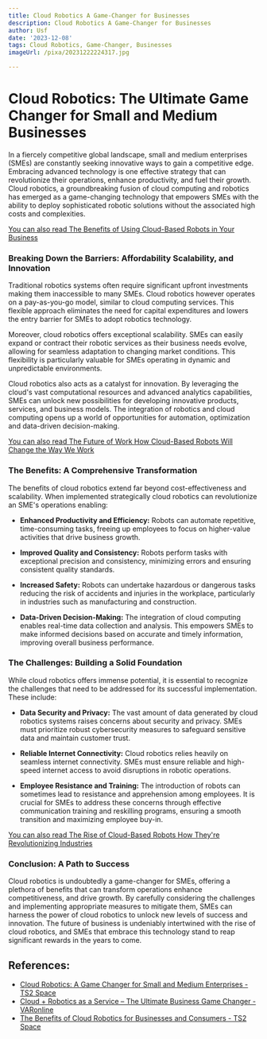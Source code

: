 ```yaml
---
title: Cloud Robotics A Game-Changer for Businesses
description: Cloud Robotics A Game-Changer for Businesses
author: Usf
date: '2023-12-08'
tags: Cloud Robotics, Game-Changer, Businesses
imageUrl: /pixa/20231222224317.jpg

---
```

# Cloud Robotics: The Ultimate Game Changer for Small and Medium Businesses

In a fiercely competitive global landscape, small and medium enterprises (SMEs) are constantly  seeking innovative ways to gain a competitive edge. Embracing advanced technology is one effective strategy that  can revolutionize  their operations, enhance productivity, and fuel  their  growth. Cloud robotics, a groundbreaking fusion  of cloud  computing and robotics has emerged as  a game-changing technology that empowers SMEs  with the ability to deploy  sophisticated robotic solutions without the associated high costs and complexities.

[You can also read  The Benefits of Using Cloud-Based Robots in Your Business](The%20Benefits%20of%20Using%20Cloud-Based%20Robots%20in%20Your%20Business)


### Breaking Down the Barriers: Affordability Scalability, and Innovation

Traditional  robotics systems often require significant upfront  investments making them inaccessible to many SMEs. Cloud robotics  however operates  on a  pay-as-you-go model, similar to cloud computing services. This flexible approach  eliminates  the need for capital expenditures and lowers the entry barrier for SMEs to adopt robotics technology.

Moreover, cloud robotics  offers exceptional scalability. SMEs can  easily expand or contract their robotic services as  their business needs evolve, allowing for seamless adaptation to changing market conditions. This flexibility is particularly valuable for SMEs operating in dynamic and unpredictable environments.

Cloud robotics also acts as a catalyst for innovation. By leveraging the cloud's vast computational resources  and advanced analytics capabilities, SMEs  can unlock new possibilities for developing innovative products, services, and  business models. The integration of robotics and cloud computing opens up a world of opportunities for automation, optimization and data-driven decision-making.

[You can also read The Future  of Work How Cloud-Based Robots Will Change the Way We Work](The%20Future%20of%20Work%20How%20Cloud-Based%20Robots%20Will%20Change%20the%20Way%20We%20Work)


### The Benefits: A Comprehensive  Transformation

The benefits of cloud robotics extend far beyond cost-effectiveness and scalability. When implemented strategically cloud robotics can revolutionize  an SME's operations enabling:

- **Enhanced Productivity and  Efficiency:** Robots can automate repetitive, time-consuming tasks, freeing up employees to focus on higher-value activities that drive business growth.

- **Improved Quality and Consistency:** Robots perform tasks with exceptional precision and consistency, minimizing errors and ensuring consistent quality  standards.

- **Increased Safety:** Robots can undertake hazardous or dangerous  tasks reducing  the risk of accidents and injuries in  the workplace, particularly in industries  such as manufacturing and construction.

-  **Data-Driven Decision-Making:** The integration of cloud computing enables real-time data collection  and analysis. This empowers SMEs to make informed decisions based on accurate and timely information,  improving overall business performance.

### The Challenges: Building a Solid Foundation

While cloud robotics offers immense potential, it  is essential  to  recognize the challenges  that need  to be addressed for its successful implementation. These include:

- **Data Security and Privacy:** The vast  amount of data generated  by cloud  robotics systems raises concerns about security and privacy. SMEs must prioritize robust cybersecurity measures to safeguard sensitive data and maintain customer trust.

- **Reliable Internet Connectivity:**  Cloud robotics relies heavily on seamless  internet connectivity. SMEs must ensure reliable and high-speed internet access to avoid  disruptions in robotic operations.

- **Employee Resistance and Training:** The introduction of robots can sometimes lead to resistance and apprehension among employees. It is  crucial for SMEs to address these concerns through effective communication training and reskilling programs, ensuring a smooth transition and maximizing employee buy-in.

[You can  also read The  Rise of Cloud-Based Robots How They're Revolutionizing Industries](The%20Rise%20of%20Cloud-Based%20Robots%20How%20They%27re%20Revolutionizing%20Industries)


### Conclusion: A Path to Success

Cloud  robotics is undoubtedly a game-changer for SMEs, offering a plethora  of benefits that can transform operations enhance competitiveness, and  drive  growth. By carefully considering  the challenges and  implementing appropriate measures to mitigate them, SMEs can harness the power of cloud robotics to  unlock new levels of success and innovation. The future of  business is undeniably intertwined with the rise of cloud robotics, and SMEs that embrace this technology  stand to reap  significant rewards in the years to come.

## References:
- [Cloud Robotics: A Game Changer for Small and Medium Enterprises - TS2 Space](https://ts2.space/en/cloud-robotics-a-game-changer-for-small-and-medium-enterprises/)
- [Cloud + Robotics as a Service – The Ultimate Business Game Changer - VARonline](https://varonline.com/cloud-robotics-as-a-service-the-ultimate-business-game-changer/)
- [The Benefits of Cloud Robotics for Businesses and Consumers - TS2 Space](https://ts2.space/en/the-benefits-of-cloud-robotics-for-businesses-and-consumers/)
